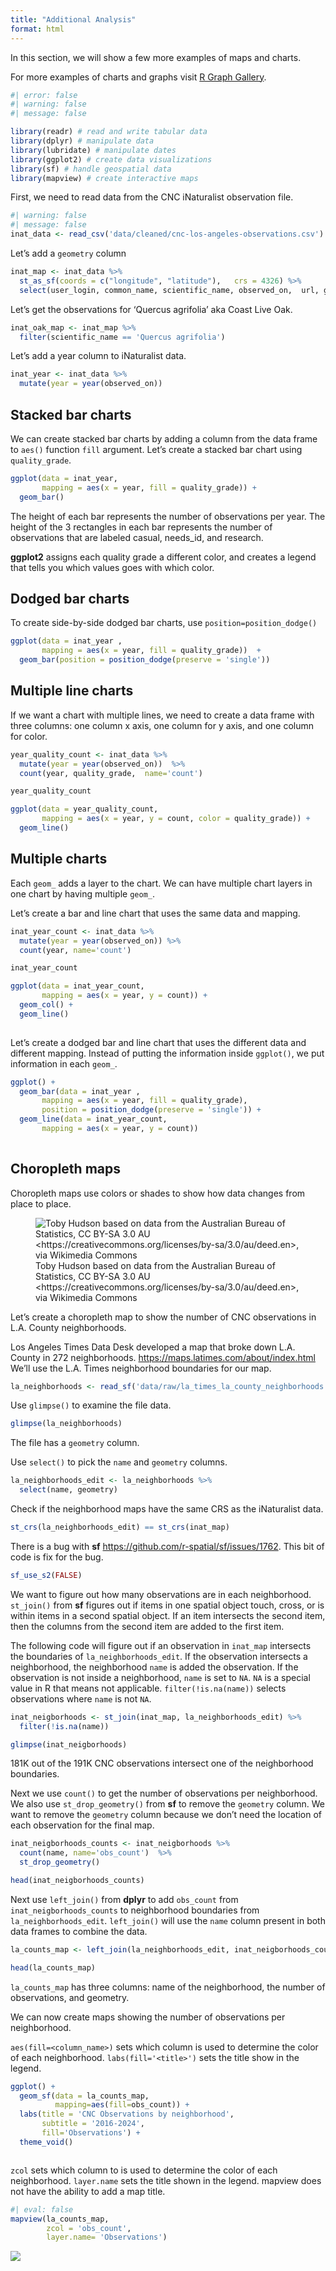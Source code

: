 ```yaml
---
title: "Additional Analysis"
format: html
---
```


In this section, we will show a few more examples of maps and charts.

For more examples of charts and graphs visit [R Graph Gallery](https://r-graph-gallery.com).

```r
#| error: false
#| warning: false
#| message: false

library(readr) # read and write tabular data
library(dplyr) # manipulate data
library(lubridate) # manipulate dates
library(ggplot2) # create data visualizations
library(sf) # handle geospatial data
library(mapview) # create interactive maps
```

First, we need to read data from the CNC iNaturalist observation file.

```r
#| warning: false
#| message: false
inat_data <- read_csv('data/cleaned/cnc-los-angeles-observations.csv')

```

Let's add a `geometry` column

```r
inat_map <- inat_data %>% 
  st_as_sf(coords = c("longitude", "latitude"),   crs = 4326) %>% 
  select(user_login, common_name, scientific_name, observed_on,  url, geometry, quality_grade)
```

Let's get the observations for 'Quercus agrifolia' aka Coast Live Oak.

```r
inat_oak_map <- inat_map %>% 
  filter(scientific_name == 'Quercus agrifolia')
```

Let's add a year column to iNaturalist data.

```r
inat_year <- inat_data %>% 
  mutate(year = year(observed_on)) 
```

## Stacked bar charts

We can create stacked bar charts by adding a column from the data frame to `aes()` function `fill` argument. Let's create a stacked bar chart using `quality_grade`.

```r
ggplot(data = inat_year, 
       mapping = aes(x = year, fill = quality_grade)) +
  geom_bar()   
```

The height of each bar represents the number of observations per year. The height of the 3 rectangles in each bar represents the number of observations that are labeled casual, needs_id, and research.

**ggplot2** assigns each quality grade a different color, and creates a legend that tells you which values goes with which color.

## Dodged bar charts

To create side-by-side dodged bar charts, use `position=position_dodge()`

```r
ggplot(data = inat_year , 
       mapping = aes(x = year, fill = quality_grade))  +
  geom_bar(position = position_dodge(preserve = 'single'))  
```

## Multiple line charts

If we want a chart with multiple lines, we need to create a data frame with three columns: one column x axis, one column for y axis, and one column for color.

```r
year_quality_count <- inat_data %>% 
  mutate(year = year(observed_on))  %>%
  count(year, quality_grade,  name='count') 

year_quality_count
```

```r
ggplot(data = year_quality_count, 
       mapping = aes(x = year, y = count, color = quality_grade)) +
  geom_line()
```

## Multiple charts

Each `geom_` adds a layer to the chart. We can have multiple chart layers in one chart by having multiple `geom_`.

Let's create a bar and line chart that uses the same data and mapping.

```r
inat_year_count <- inat_data %>% 
  mutate(year = year(observed_on)) %>%
  count(year, name='count')  

inat_year_count
```

```r
ggplot(data = inat_year_count,
       mapping = aes(x = year, y = count)) +
  geom_col() +
  geom_line()
 
```

Let's create a dodged bar and line chart that uses the different data and different mapping. Instead of putting the information inside `ggplot()`, we put information in each `geom_`.

```r
ggplot() +
  geom_bar(data = inat_year , 
       mapping = aes(x = year, fill = quality_grade),
       position = position_dodge(preserve = 'single')) +
  geom_line(data = inat_year_count, 
       mapping = aes(x = year, y = count))
 
```

## Choropleth maps

Choropleth maps use colors or shades to show how data changes from place to place.

![Toby Hudson based on data from the Australian Bureau of Statistics, CC BY-SA 3.0 AU \<https://creativecommons.org/licenses/by-sa/3.0/au/deed.en\>, via Wikimedia Commons](https://upload.wikimedia.org/wikipedia/commons/thumb/f/f7/Australian_Census_2011_demographic_map_-_Australia_by_SLA_-_BCP_field_2715_Christianity_Anglican_Persons.svg/305px-Australian_Census_2011_demographic_map_-_Australia_by_SLA_-_BCP_field_2715_Christianity_Anglican_Persons.svg.png){fig-alt="example of choropleth map"}

Let's create a choropleth map to show the number of CNC observations in L.A. County neighborhoods.

Los Angeles Times Data Desk developed a map that broke down L.A. County in 272 neighborhoods. <https://maps.latimes.com/about/index.html> We'll use the L.A. Times neighborhood boundaries for our map.

```r
la_neighborhoods <- read_sf('data/raw/la_times_la_county_neighborhoods.json')
```

Use `glimpse()` to examine the file data.

```r
glimpse(la_neighborhoods)
```

The file has a `geometry` column.

Use `select()` to pick the `name` and `geometry` columns.

```r
la_neighborhoods_edit <- la_neighborhoods %>%
  select(name, geometry)

```

Check if the neighborhood maps have the same CRS as the iNaturalist data.

```r
st_crs(la_neighborhoods_edit) == st_crs(inat_map)
```

There is a bug with **sf** <https://github.com/r-spatial/sf/issues/1762>. This bit of code is fix for the bug.

```r
sf_use_s2(FALSE)
```

We want to figure out how many observations are in each neighborhood. `st_join()` from **sf** figures out if items in one spatial object touch, cross, or is within items in a second spatial object. If an item intersects the second item, then the columns from the second item are added to the first item.

The following code will figure out if an observation in `inat_map` intersects the boundaries of `la_neighborhoods_edit`. If the observation intersects a neighborhood, the neighborhood `name` is added the observation. If the observation is not inside a neighborhood, `name` is set to `NA`. `NA` is a special value in R that means not applicable. `filter(!is.na(name))` selects observations where `name` is not `NA`.

```r
inat_neigborhoods <- st_join(inat_map, la_neighborhoods_edit) %>%
  filter(!is.na(name)) 

glimpse(inat_neigborhoods)
```

181K out of the 191K CNC observations intersect one of the neighborhood boundaries.

Next we use `count()` to get the number of observations per neighborhood. We also use `st_drop_geometry()` from **sf** to remove the `geometry` column. We want to remove the `geometry` column because we don't need the location of each observation for the final map.

```r

inat_neigborhoods_counts <- inat_neigborhoods %>%
  count(name, name='obs_count')  %>%
  st_drop_geometry()

head(inat_neigborhoods_counts)
```

Next use `left_join()` from **dplyr** to add `obs_count` from `inat_neigborhoods_counts` to neighborhood boundaries from `la_neighborhoods_edit`. `left_join()` will use the `name` column present in both data frames to combine the data.

```r
la_counts_map <- left_join(la_neighborhoods_edit, inat_neigborhoods_counts)

head(la_counts_map)
```

`la_counts_map` has three columns: name of the neighborhood, the number of observations, and geometry.

We can now create maps showing the number of observations per neighborhood.

`aes(fill=<column_name>)` sets which column is used to determine the color of each neighborhood. `labs(fill='<title>')` sets the title show in the legend.

```r

ggplot() +
  geom_sf(data = la_counts_map, 
          mapping=aes(fill=obs_count)) +
  labs(title = 'CNC Observations by neighborhood', 
       subtitle = '2016-2024',
       fill='Observations') +
  theme_void()



```

`zcol` sets which column to is used to determine the color of each neighborhood. `layer.name` sets the title shown in the legend. mapview does not have the ability to add a map title.

```r
#| eval: false
mapview(la_counts_map,  
        zcol = 'obs_count', 
        layer.name= 'Observations')
```

![](images/mapview/creating_maps/create_interactive_map_with_observations_by_neighborhood.png){fig-alt="create interactive map with observations by neighborhood"}
